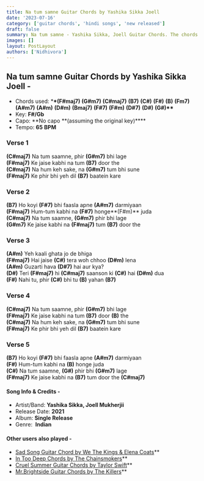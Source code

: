 ```yaml
---
title: Na tum samne Guitar Chords by Yashika Sikka Joell
date: '2023-07-16'
category: ['guitar chords', 'hindi songs', 'new released']
draft: false
summary: Na tum samne - Yashika Sikka, Joell Guitar Chords. The chords used in this song are (F#maj7) (G#m7) (C#maj7) (B7) (C#) (F#) (B) (Fm7 (A#m7) (A#m) (D#m) (Bmaj7) (F#7)) (F#m) (D#7) (D#) (G#). The key of this song is F#/Gb
images: []
layout: PostLayout
authors: ['Nidhivora']
---
```


## **Na tum samne Guitar Chords by Yashika Sikka Joell -**

- Chords used: \***\*(F#maj7)** **(G#m7)** **(C#maj7)** **(B7)** **(C#)** **(F#)** **(B)** **(Fm7)** **(A#m7)** **(A#m)** **(D#m)** **(Bmaj7)** **(F#7)** **(F#m)** **(D#7)** **(D#)** **(G#)\*\***
- Key: **F#/Gb**
- Capo: **No capo **(assuming the original key)\*\*\*\*
- Tempo: **65** **BPM**

### **Verse 1**

**(C#maj7)** Na tum saamne, phir **(G#m7)** bhi lage\
**(F#maj7)** Ke jaise kabhi na tum **(B7)** door the\
**(C#maj7)** Na hum keh sake, na **(G#m7)** tum bhi sune\
**(F#maj7)** Ke phir bhi yeh dil **(B7)** baatein kare

### **Verse 2**

**(B7)** Ho koyi **(F#7)** bhi faasla apne **(A#m7)** darmiyaan\
**(F#maj7)** Hum-tum kabhi na **(F#7)** honge**(F#m)** juda\
**(C#maj7)** Na tum saamne, **(G#m7)** phir bhi lage\
**(G#m7)** Ke jaise kabhi na **(F#maj7)** tum **(B7)** door the

### **Verse 3**

**(A#m)** Yeh kaali ghata jo de bhiga\
**(F#maj7)** Hai jaise **(C#)** tera woh chhoo **(D#m)** lena\
**(A#m)** Guzarti hava **(D#7)** hai aur kya?\
**(D#)** Teri **(F#maj7)** hi **(C#maj7)** saanson ki **(C#)** hai **(D#m)** dua\
**(F#)** Nahi tu, phir **(C#)** bhi tu **(B)** yahan **(B7)**

### **Verse 4**

**(C#maj7)** Na tum saamne, phir **(G#m7)** bhi lage\
**(F#maj7)** Ke jaise kabhi na tum **(B7)** door **(B)** the\
**(C#maj7)** Na hum keh sake, na **(G#m7)** tum bhi sune\
**(F#maj7)** Ke phir bhi yeh dil **(B7)** baatein kare

### **Verse 5**

**(B7)** Ho koyi **(F#7)** bhi faasla apne **(A#m7)** darmiyaan\
**(F#)** Hum-tum kabhi na **(B)** honge juda\
**(C#)** Na tum saamne, **(G#)** phir bhi **(G#m7)** lage\
**(F#maj7)** Ke jaise kabhi na **(B7)** tum door the **(C#maj7)**

#### Song Info & Credits -

- Artist/Band: **Yashika Sikka, Joell Mukherjii**
- Release Date: **2021**
- Album: **Single Release**
- Genre:  **Indian**

#### Other users also played -

- [Sad Song Guitar Chord by We The Kings & Elena Coats](https://www.chordsco.com/chords/sad-song-guitar-chord-by-we-the-kings-elena-coats)\*\*
- [In Too Deep Chords by The Chainsmokers](https://www.chordsco.com/chords/in-too-deep-chords-by-the-chainsmokers)\*\*
- [Cruel Summer Guitar Chords by Taylor Swift](https://www.chordsco.com/chords/cruel-summer-guitar-chords-by-taylor-swift)\*\*
- [Mr.Brightside Guitar Chords by The Killers](https://www.chordsco.com/chords/mrbrightside-guitar-chords-by-the-killers)\*\*
